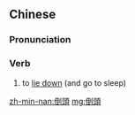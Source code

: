 {{also|倒头}}
==Chinese==
{{zh-forms|s=倒头}}

===Pronunciation===
{{zh-pron
|m=dǎotóu
|cat=v
}}

===Verb===
{{zh-verb}}

# to [[lie down]] (and go to sleep)

[[zh-min-nan:倒頭]]
[[mg:倒頭]]